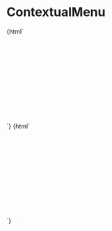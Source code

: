 
<Meta title="ContextualMenu" component="contextual-menu" />

# ContextualMenu

<Preview>
  <Story name="ContextualMenu with icons">
    {html` <div
      style="height: 200px; display: flex; align-items: center; justify-content: center"
    >
      <contextual-menu
        id="contextual-menu-1"
        elements='[{"icon": "share", "text": "Element 1", "key": "0"}, {"icon": "delete", "text": "Elemento 2", "key": "1"}]'
      >
      </contextual-menu>
    </div>`}
  </Story>
</Preview>

<Preview>
  <Story name="ContextualMenu without icons">
    {html` <div
      style="height: 200px; display: flex; align-items: center; justify-content: center"
    >
      <contextual-menu
        id="contextual-menu-2"
        elements='[{ "text": "Element 1", "key": "0"}, { "text": "Elemento 2", "key": "1"}, { "text": "Elemento 3", "key": "2"}]'
      >
      </contextual-menu>
    </div>`}
  </Story>
</Preview>

<Props of="contextual-menu" />
